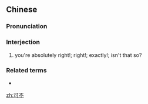 ==Chinese==
{{zh-forms}}

===Pronunciation===
{{zh-pron
|m=kě不,tl=y
|c=ho1 bat1
|cat=intj
}}

===Interjection===
{{zh-interj}}

# you're absolutely right!; right!; exactly!; isn't that so?

===Related terms===
* {{l|zh|可不是}}

[[zh:可不]]